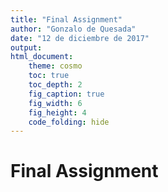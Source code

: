 ```yaml
---
title: "Final Assignment"
author: "Gonzalo de Quesada"
date: "12 de diciembre de 2017"
output: 
html_document:
    theme: cosmo
    toc: true
    toc_depth: 2
    fig_caption: true
    fig_width: 6
    fig_height: 4
    code_folding: hide
---
```

# Final Assignment